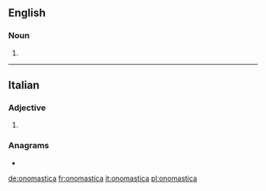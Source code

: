 ==English==

===Noun===
{{head|en|noun plural form}}

# {{plural of|onomasticon|lang=en}}

----

==Italian==

===Adjective===
{{head|it|adjective form}}

# {{feminine singular of|onomastico|lang=it}}

===Anagrams===
* {{l|it|anatocismo}}

[[de:onomastica]]
[[fr:onomastica]]
[[it:onomastica]]
[[pl:onomastica]]